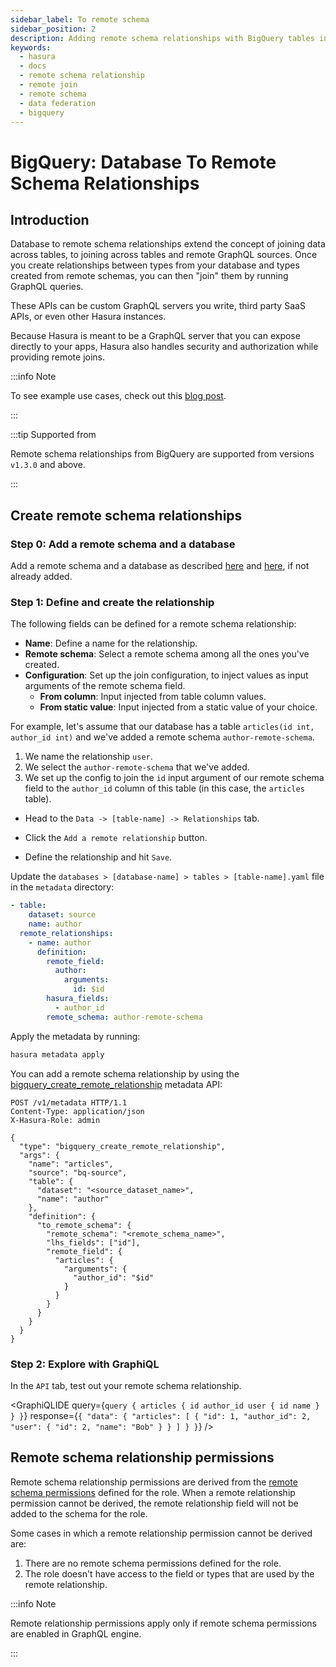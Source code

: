 ```yaml
---
sidebar_label: To remote schema
sidebar_position: 2
description: Adding remote schema relationships with BigQuery tables in Hasura
keywords:
  - hasura
  - docs
  - remote schema relationship
  - remote join
  - remote schema
  - data federation
  - bigquery
---
```



# BigQuery: Database To Remote Schema Relationships

## Introduction

Database to remote schema relationships extend the concept of joining data across tables, to joining across tables and
remote GraphQL sources. Once you create relationships between types from your database and types created from remote
schemas, you can then "join" them by running GraphQL queries.

These APIs can be custom GraphQL servers you write, third party SaaS APIs, or even other Hasura instances.

Because Hasura is meant to be a GraphQL server that you can expose directly to your apps, Hasura also handles security
and authorization while providing remote joins.

:::info Note

To see example use cases, check out this
[blog post](https://hasura.io/blog/remote-joins-a-graphql-api-to-join-database-and-other-data-sources/).

:::

:::tip Supported from

Remote schema relationships from BigQuery are supported from versions `v1.3.0` and above.

:::

## Create remote schema relationships

### Step 0: Add a remote schema and a database

Add a remote schema and a database as described [here](/remote-schemas/adding-schema.mdx) and
[here](/databases/connect-db/index.mdx), if not already added.

### Step 1: Define and create the relationship

The following fields can be defined for a remote schema relationship:

- **Name**: Define a name for the relationship.
- **Remote schema**: Select a remote schema among all the ones you've created.
- **Configuration**: Set up the join configuration, to inject values as input arguments of the remote schema field.
  - **From column**: Input injected from table column values.
  - **From static value**: Input injected from a static value of your choice.

For example, let's assume that our database has a table `articles(id int, author_id int)` and we've added a remote
schema `author-remote-schema`.

1.  We name the relationship `user`.
2.  We select the `author-remote-schema` that we've added.
3.  We set up the config to join the `id` input argument of our remote schema field to the `author_id` column of this
    table (in this case, the `articles` table).

<Tabs className="api-tabs">
<TabItem value="console" label="Console">

- Head to the `Data -> [table-name] -> Relationships` tab.
- Click the `Add a remote relationship` button.

  <Thumbnail
    src='/img/schema/add-remote-schema-relationship.png'
    alt='Opening the remote relationship section'
    width='1000px'
  />

- Define the relationship and hit `Save`.

  <Thumbnail src='/img/schema/define-remote-schema-relationship.png' alt='Defining the relationship' width='800px' />

</TabItem>
<TabItem value="cli" label="CLI">

Update the `databases > [database-name] > tables > [table-name].yaml` file in the `metadata` directory:

```yaml {4-13}
- table:
    dataset: source
    name: author
  remote_relationships:
    - name: author
      definition:
        remote_field:
          author:
            arguments:
              id: $id
        hasura_fields:
          - author_id
        remote_schema: author-remote-schema
```

Apply the metadata by running:

```bash
hasura metadata apply
```

</TabItem>
<TabItem value="api" label="API">

You can add a remote schema relationship by using the
[bigquery_create_remote_relationship](/api-reference/metadata-api/remote-relationships.mdx#metadata-bigquery-create-remote-relationship)
metadata API:

```http
POST /v1/metadata HTTP/1.1
Content-Type: application/json
X-Hasura-Role: admin

{
  "type": "bigquery_create_remote_relationship",
  "args": {
    "name": "articles",
    "source": "bq-source",
    "table": {
      "dataset": "<source_dataset_name>",
      "name": "author"
    },
    "definition": {
      "to_remote_schema": {
        "remote_schema": "<remote_schema_name>",
        "lhs_fields": ["id"],
        "remote_field": {
          "articles": {
            "arguments": {
              "author_id": "$id"
            }
          }
        }
      }
    }
  }
}
```

</TabItem>
</Tabs>

### Step 2: Explore with GraphiQL

In the `API` tab, test out your remote schema relationship.

<GraphiQLIDE
  query={`query {
  articles {
    id
    author_id
    user {
      id
      name
    }
  }
}`}
  response={`{
  "data": {
    "articles": [
      {
        "id": 1,
        "author_id": 2,
        "user": {
          "id": 2,
          "name": "Bob"
        }
      }
    ]
  }
}`}
/>

## Remote schema relationship permissions

Remote schema relationship permissions are derived from the
[remote schema permissions](/remote-schemas/auth/remote-schema-permissions.mdx) defined for the role. When a remote
relationship permission cannot be derived, the remote relationship field will not be added to the schema for the role.

Some cases in which a remote relationship permission cannot be derived are:

1.  There are no remote schema permissions defined for the role.
2.  The role doesn't have access to the field or types that are used by the remote relationship.

:::info Note

Remote relationship permissions apply only if remote schema permissions are enabled in GraphQL engine.

:::
